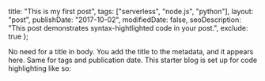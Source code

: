   title: "This is my first post",
  tags: ["serverless", "node.js", "python"],
  layout: "post",
  publishDate: "2017-10-02",
  modifiedDate: false,
  seoDescription:
    "This post demonstrates syntax-hightlighted code in your post.",
  exclude: true
};

<BlogMeta data={props} />

No need for a title in body. You add the title to the metadata, and it appears here.
Same for tags and publication date.
This starter blog is set up for code highlighting like so:

<DemoCode />
